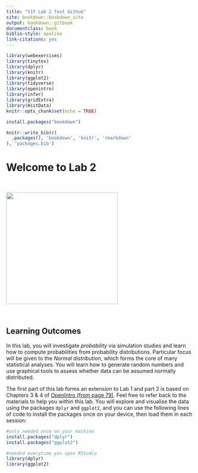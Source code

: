 ```yaml
---
title: "S1Y Lab 2 Test Github"
site: bookdown::bookdown_site
output: bookdown::gitbook
documentclass: book
biblio-style: apalike
link-citations: yes
---
```


```r
library(webexercises)
library(tinytex)
library(dplyr)
library(knitr)
library(ggplot2)
library(tidyverse)
library(openintro)
library(infer)
library(gridExtra)
library(HistData)
knitr::opts_chunk$set(echo = TRUE)
```

```r
install.packages("bookdown")
```

```r
knitr::write_bib(c(
  .packages(), 'bookdown', 'knitr', 'rmarkdown'
), 'packages.bib')
```

# Welcome to Lab 2

<br>

<img src="images/nerd.jpg" width="300"/>

<br>

## Learning Outcomes 


In this lab, you will investigate *probability* via simulation studies and learn how to compute probabilities from probability distributions. Particular focus will be given to the *Normal distribution*, which forms the core of many statistical analyses. You will learn how to generate random numbers and use graphical tools to assess whether data can be assumed normally distributed.

The first part of this lab forms an extension to Lab 1 and part 2 is based on Chapters 3 & 4 of <a href="https://www.openintro.org/redirect.php?go=os4_tablet&referrer=/stat/os4.php#page=79">OpenIntro (from page 79)</a>. Feel free to refer back to the materials to help you within this lab. 
You will explore and visualise the data using the packages `dplyr` and `ggplot2`, and you can use the following lines of code to install the packages once on your device, then load them in each session:

```r
#only needed once on your machine
install.packages("dplyr") 
install.packages("ggplot2")

#needed everytime you open RStudio
library(dplyr)
library(ggplot2)
```
